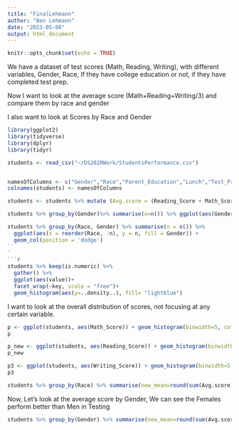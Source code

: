 ---
title: "FinalLehmann"
author: "Ben Lehmann"
date: "2023-05-08"
output: html_document
---

```{r setup, include=FALSE}
knitr::opts_chunk$set(echo = TRUE)
```

We have a dataset of test scores (Math, Reading, Writing), with different variables, Gender, Race, If they have college education or not, if they have completed test prep.

Now I want to look at the average score (Math+Reading+Writing/3) and compare them by race and gender

I also want to look at Scores by Race and Gender



```{r}
library(ggplot2)
library(tidyverse)
library(dplyr)
library(tidyr)
```

```{r}
students <- read_csv("~/DS202RWork/StudentsPerformance.csv")


namesOfColumns <- c("Gender","Race","Parent_Education","Lunch","Test_Prep","Math_Score","Reading_Score","Writing_Score")
colnames(students) <- namesOfColumns

students <- students %>% mutate (Avg.score = (Reading_Score + Math_Score + Writing_Score)/3)
```
```{r}
students %>% group_by(Gender)%>% summarise(n=n()) %>% ggplot(aes(Gender,n,fill=Gender))+geom_col()
```
```{r}
students %>% group_by(Race, Gender) %>% summarise(n = n()) %>% 
  ggplot(aes(x = reorder(Race, -n), y = n, fill = Gender)) + 
  geom_col(position = 'dodge')
``
`
```{r}
students %>% keep(is.numeric) %>%
  gather() %>%
  ggplot(aes(value))+
  facet_wrap(~key, scale = "free")+
  geom_histogram(aes(y=..density..), fill= "lightblue")
```
I want to look at the overall distribution of scores, not focusing at any certain variable.




```{r}
p <- ggplot(students, aes(Math_Score)) + geom_histogram(binwidth=5, color="black", aes(fill=Gender))
p
```
```{r}
p_new <- ggplot(students, aes(Reading_Score)) + geom_histogram(binwidth=5, color="black", aes(fill=Gender))
p_new
```
```{r}
p3 <- ggplot(students, aes(Writing_Score)) + geom_histogram(binwidth=5, color="black", aes(fill=Gender))
p3
```
```{r}
students %>% group_by(Race) %>% summarise(new_mean=round(sum(Avg.score)/n(),2)) %>% ggplot(aes(Race,new_mean,fill=Race))+geom_bar(stat='identity')+geom_text(aes(label = new_mean)) + ylab("Mean Test Score")
```

Now, Let's look at the average score by Gender, We can see the Females perform better than Men in Testing

```{r}
students %>% group_by(Gender) %>% summarise(new_mean=round(sum(Avg.score)/n(),2)) %>% ggplot(aes(Gender,new_mean,fill=Gender))+geom_bar(stat='identity')+geom_text(aes(label = new_mean))
```



